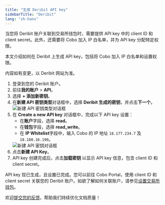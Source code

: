 ```yaml
---
title: "生成 Deribit API key"
sidebarTitle: "Deribit"
lang: "zh-hans"
---
```


当您将 Deribit 账户关联到交易所钱包时，需要提供 API key 中的 client ID 和 client secret。此外，还需要将 Cobo 加入 IP 白名单，并为 API key 分配特定权限。

本文介绍如何在 Deribit 上生成 API key，包括将 Cobo 加入 IP 白名单和设置权限。

<Note>内容如有变更，以 Deribit 网站为准。</Note>

1. 登录到您的 Deribit 账户。
2. 前往**我的账户** > **API**。
3. 选择 **+ 添加新密钥**。
4. 在**新建 API 密钥类型**对话框中，选择 **Deribit 生成的密钥**，并点击**下一个**。
    <img src="/cn/images/exchange-wallet/deribit_1.png" className="screenshot_modal" alt="新建 API 密钥类型对话框" />
5. 在 **Create a new API key** 对话框中，完成以下 API key 设置：
    - 在**账户**字段，选择 **read**。
    - 在**钱包**字段，选择 **read_write**。
    - 在 **IP Whitelist**字段中，输入 Cobo 的 IP 地址 `18.177.234.7` 及 `18.180.16.190`。
    <img src="/cn/images/exchange-wallet/deribit_2.png" className="screenshot_modal" alt="新建 API 密钥对话框" />
6. 点击**新建 API Key**。
7. API key 创建完成后，点击**加载密钥** 以显示 API key 信息，包含 client ID 和 client secret。

API key 现已生成，且设置已完成。您可以前往 Cobo Portal，使用 client ID 和 client secret 关联您的 Deribit 账户。如欲了解如何关联账户，请参见[设置交易所钱包](/cn/portal/exchange-wallets/set-up)。 

<Tip>欢迎[提交您的反馈](https://forms.zohopublic.com/cobo/form/DocumentFeedbackForm/formperma/QvLOhxJv1_JMsJ-1dleZ8Itb_7rzN-LtgvsDdxosoVI?referrername=manuals)，帮助我们持续优化文档质量！</Tip>